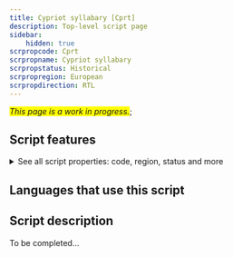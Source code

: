 ```yaml
---
title: Cypriot syllabary [Cprt]
description: Top-level script page
sidebar:
    hidden: true
scrpropcode: Cprt
scrpropname: Cypriot syllabary
scrpropstatus: Historical
scrpropregion: European
scrpropdirection: RTL
---
```


<span style='background-color:yellow'>_This page is a work in progress._</span>;


## Script features

<details>
<summary> See all script properties: code, region, status and more</summary>
<ScriptInfo />
</details>

## Languages that use this script

<WsList script='Cprt' wsMax='5' />

## Script description

To be completed...

